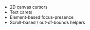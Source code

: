 
- 2D canvas cursors <ComingSoonBadge />
- Text carets <ComingSoonBadge />
- Element-based focus-presence <ComingSoonBadge />
- Scroll-based / out-of-bounds helpers <ComingSoonBadge />